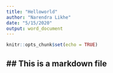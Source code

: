 ```yaml
---
title: "Helloworld"
author: "Narendra Likhe"
date: "5/15/2020"
output: word_document
---
```


```r
knitr::opts_chunk$set(echo = TRUE)
```

## ## This is a markdown file


